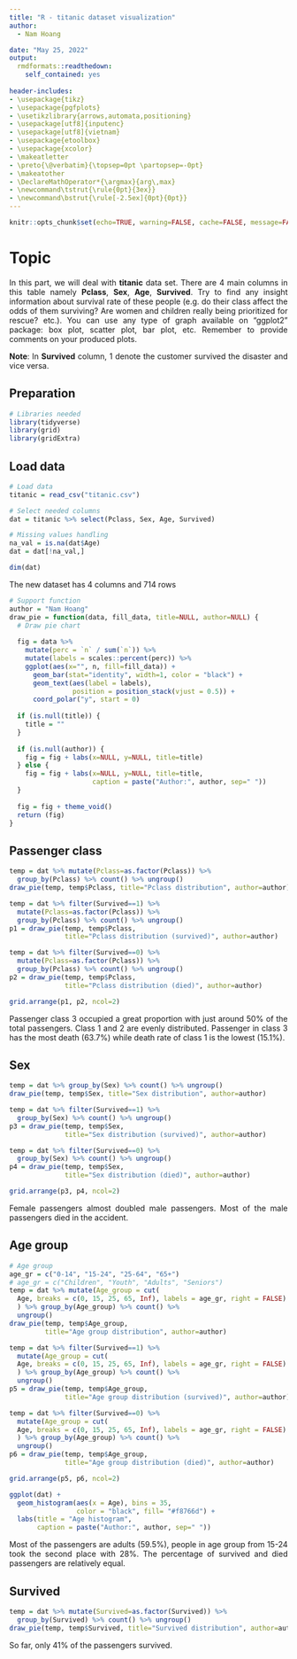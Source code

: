 ```yaml
---
title: "R - titanic dataset visualization"
author: 
  - Nam Hoang

date: "May 25, 2022"
output:
  rmdformats::readthedown:
    self_contained: yes
  
header-includes:
- \usepackage{tikz}
- \usepackage{pgfplots}
- \usetikzlibrary{arrows,automata,positioning}
- \usepackage[utf8]{inputenc}
- \usepackage[utf8]{vietnam}
- \usepackage{etoolbox}
- \usepackage{xcolor}
- \makeatletter
- \preto{\@verbatim}{\topsep=0pt \partopsep=-0pt}
- \makeatother
- \DeclareMathOperator*{\argmax}{arg\,max}
- \newcommand\tstrut{\rule{0pt}{3ex}}
- \newcommand\bstrut{\rule[-2.5ex]{0pt}{0pt}}
---
```


```r
knitr::opts_chunk$set(echo=TRUE, warning=FALSE, cache=FALSE, message=FALSE)
```


# Topic

<div align="justify">
In this part, we will deal with **titanic** data set. There are 4 main columns in this table namely **Pclass**, **Sex**, **Age**, **Survived**. Try to find any insight information about survival rate of these people (e.g. do their class affect the odds of them surviving? Are women and children really being prioritized for rescue? etc.). You can use any type of graph available on "ggplot2" package: box plot, scatter plot, bar plot, etc. Remember to provide comments on your produced plots.

**Note**: In **Survived** column, 1 denote the customer survived the disaster and vice versa.

## Preparation

```r
# Libraries needed
library(tidyverse)
library(grid)
library(gridExtra)
```

## Load data

```r
# Load data
titanic = read_csv("titanic.csv")

# Select needed columns
dat = titanic %>% select(Pclass, Sex, Age, Survived)

# Missing values handling
na_val = is.na(dat$Age)
dat = dat[!na_val,]
```

```r
dim(dat)
```
The new dataset has 4 columns and 714 rows

```r
# Support function
author = "Nam Hoang"
draw_pie = function(data, fill_data, title=NULL, author=NULL) {
  # Draw pie chart
  
  fig = data %>%
    mutate(perc = `n` / sum(`n`)) %>%
    mutate(labels = scales::percent(perc)) %>%
    ggplot(aes(x="", n, fill=fill_data)) +
      geom_bar(stat="identity", width=1, color = "black") +
      geom_text(aes(label = labels),
                position = position_stack(vjust = 0.5)) +
      coord_polar("y", start = 0)
  
  if (is.null(title)) {
    title = ""
  }
  
  if (is.null(author)) {
    fig = fig + labs(x=NULL, y=NULL, title=title)
  } else {
    fig = fig + labs(x=NULL, y=NULL, title=title,
                     caption = paste("Author:", author, sep=" "))
  }
  
  fig = fig + theme_void()
  return (fig)
}
```


## Passenger class

```r
temp = dat %>% mutate(Pclass=as.factor(Pclass)) %>%
  group_by(Pclass) %>% count() %>% ungroup()
draw_pie(temp, temp$Pclass, title="Pclass distribution", author=author)
```

```r
temp = dat %>% filter(Survived==1) %>%
  mutate(Pclass=as.factor(Pclass)) %>%
  group_by(Pclass) %>% count() %>% ungroup()
p1 = draw_pie(temp, temp$Pclass, 
              title="Pclass distribution (survived)", author=author)

temp = dat %>% filter(Survived==0) %>%
  mutate(Pclass=as.factor(Pclass)) %>%
  group_by(Pclass) %>% count() %>% ungroup()
p2 = draw_pie(temp, temp$Pclass, 
              title="Pclass distribution (died)", author=author)

grid.arrange(p1, p2, ncol=2)
```

Passenger class 3 occupied a great proportion with just around 50% of the total passengers. Class 1 and 2 are evenly distributed. Passenger in class 3 has the most death (63.7%) while death rate of class 1 is the lowest (15.1%).

## Sex

```r
temp = dat %>% group_by(Sex) %>% count() %>% ungroup()
draw_pie(temp, temp$Sex, title="Sex distribution", author=author)
```

```r
temp = dat %>% filter(Survived==1) %>%
  group_by(Sex) %>% count() %>% ungroup()
p3 = draw_pie(temp, temp$Sex, 
              title="Sex distribution (survived)", author=author)

temp = dat %>% filter(Survived==0) %>%
  group_by(Sex) %>% count() %>% ungroup()
p4 = draw_pie(temp, temp$Sex, 
              title="Sex distribution (died)", author=author)

grid.arrange(p3, p4, ncol=2)
```

Female passengers almost doubled male passengers. Most of the male passengers died in the accident.

## Age group

```r
# Age group
age_gr = c("0-14", "15-24", "25-64", "65+")
# age_gr = c("Children", "Youth", "Adults", "Seniors")
temp = dat %>% mutate(Age_group = cut(
  Age, breaks = c(0, 15, 25, 65, Inf), labels = age_gr, right = FALSE)
  ) %>% group_by(Age_group) %>% count() %>%
  ungroup()
draw_pie(temp, temp$Age_group, 
         title="Age group distribution", author=author)
```

```r
temp = dat %>% filter(Survived==1) %>%
  mutate(Age_group = cut(
  Age, breaks = c(0, 15, 25, 65, Inf), labels = age_gr, right = FALSE)
  ) %>% group_by(Age_group) %>% count() %>%
  ungroup()
p5 = draw_pie(temp, temp$Age_group,
              title="Age group distribution (survived)", author=author)

temp = dat %>% filter(Survived==0) %>%
  mutate(Age_group = cut(
  Age, breaks = c(0, 15, 25, 65, Inf), labels = age_gr, right = FALSE)
  ) %>% group_by(Age_group) %>% count() %>%
  ungroup()
p6 = draw_pie(temp, temp$Age_group,
              title="Age group distribution (died)", author=author)

grid.arrange(p5, p6, ncol=2)
```

```r
ggplot(dat) + 
  geom_histogram(aes(x = Age), bins = 35,
                 color = "black", fill= "#f8766d") +
  labs(title = "Age histogram",
       caption = paste("Author:", author, sep=" "))
```

Most of the passengers are adults (59.5%), people in age group from 15-24 took the second place with 28%. The percentage of survived and died passengers are relatively equal.

## Survived

```r
temp = dat %>% mutate(Survived=as.factor(Survived)) %>%
  group_by(Survived) %>% count() %>% ungroup()
draw_pie(temp, temp$Survived, title="Survived distribution", author=author)
```

So far, only 41% of the passengers survived.





